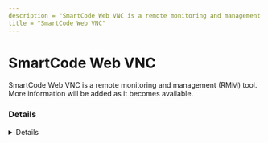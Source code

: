 ```yaml
---
description = "SmartCode Web VNC is a remote monitoring and management (RMM) tool. More information will be added as it becomes available."
title = "SmartCode Web VNC"
---
```




# SmartCode Web VNC

SmartCode Web VNC is a remote monitoring and management (RMM) tool. More information will be added as it becomes available.

### Details
<Details author={""}
         category={""}
         created={""}
         website={""}
         lastModified={""}
         privileges={""}
         free={ false }
         verification={ false }
/>

#### Installation Paths
<Card code={ ["C:\\Program Files\\TightVNC\\*", "*\\TightVNC\\*"] }/>





### Forensic Artifacts










